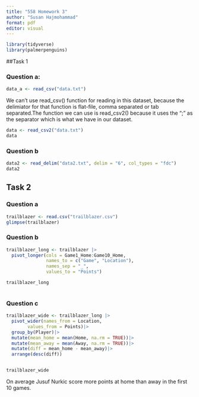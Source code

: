 ```yaml
---
title: "558 Homework 3"
author: "Susan Hajmohammad"
format: pdf
editor: visual
---
```


```r

library(tidyverse)
library(palmerpenguins)

```

##Task 1

### Question a:

```r

data_a <- read_csv("data.txt")

```

We can't use read_csv() function for reading in this dataset, because the delimiator for that function is flat-file, comma separated or tab separated.The function we can use is read_csv2() because it uses the ";" as the separator which is what we have in our dataset.

```r
data <- read_csv2("data.txt")
data
```

### Question b

```r
data2 <- read_delim("data2.txt", delim = "6", col_types = "fdc")
data2
```


## Task 2

### Question a

```r

trailblazer <- read.csv("trailblazer.csv")
glimpse(trailblazer)

```
### Question b

```r

trailblazer_long <- trailblazer |> 
  pivot_longer(cols = Game1_Home:Game10_Home, 
               names_to = c("Game", "Location"),
               names_sep = "_",
               values_to = "Points") 

trailblazer_long
 
```

### Question c

```r

trailblazer_wide <- trailblazer_long |> 
  pivot_wider(names_from = Location,
        values_from = Points)|>
  group_by(Player)|>
  mutate(mean_home = mean(Home, na.rm = TRUE))|>
  mutate(mean_away = mean(Away, na.rm = TRUE))|>
  mutate(diff = mean_home - mean_away)|>
  arrange(desc(diff))


trailblazer_wide

```
On average Jusuf Nurkic score more points at home than away in the first 10 games. 











